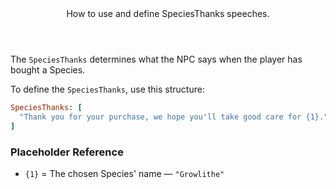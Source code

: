 <Header title="SpeciesThanks">
  How to use and define SpeciesThanks speeches.
</Header>

The `SpeciesThanks` determines what the NPC says when the player has bought a Species.

<SPSpeeches speech="SpeciesThanks"/>

To define the `SpeciesThanks`, use this structure:
<br/>
```ruby
SpeciesThanks: [
  "Thank you for your purchase, we hope you'll take good care for {1}."
]
```
### Placeholder Reference
- `{1}` = The chosen Species' name — `"Growlithe"`
<ImageWithCaption src="/images/documentation/poke-market/SpeciesThanks.png" caption="SpeciesThanks"/>